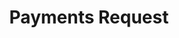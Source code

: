---
id: payments-request
title: "Payments Request"
description: "Payments Request"
custom_edit_url: null
---